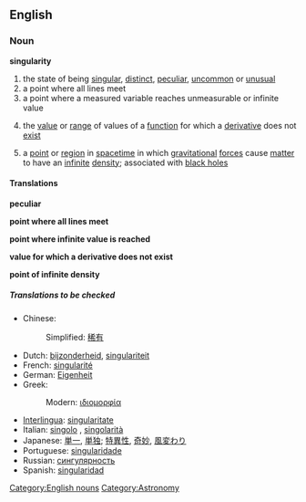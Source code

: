 ==English==
===Noun===
'''singularity'''

# the state of being [[singular]], [[distinct]], [[peculiar]], [[uncommon]] or [[unusual]]
# a point where all lines meet
# a point where a measured variable reaches unmeasurable or infinite value
#{{mathematics}} the [[value]] or [[range]] of values of a [[function]] for which a [[derivative]] does not [[exist]]
#{{physics}} a [[point]] or [[region]] in [[spacetime]] in which [[gravitational]] [[force]]s cause [[matter]] to have an [[infinite]] [[density]]; associated with [[black hole]]s

====Translations====
'''peculiar'''
{{top}}
{{mid}}
{{bottom}}

'''point where all lines meet'''
{{top}}
{{mid}}
{{bottom}}

'''point where infinite value is reached'''
{{top}}
{{mid}}
{{bottom}}

'''value for which a derivative does not exist'''
{{top}}
{{mid}}
{{bottom}}

'''point of infinite density'''
{{top}}
{{mid}}
{{bottom}}

=====Translations to be checked=====
{{checktrans}}
*Chinese:
*:Simplified: [[稀有]]
*Dutch: [[bijzonderheid]], [[singulariteit]]
*French: [[singularité]] {{f}}
*German: [[Eigenheit]]
*Greek:
*:Modern: [[ιδιομορφία]]
*[[Interlingua]]: [[singularitate]]
*Italian: [[singolo]] {{m}}, [[singolarità]] {{f}}
*Japanese: [[単一]], [[単独]]; [[特異性]], [[奇妙]], [[風変わり]]
*Portuguese: [[singularidade]] {{f}}
*Russian: [[сингулярность]]
*Spanish: [[singularidad]] {{f}}

[[Category:English nouns]]
[[Category:Astronomy]]